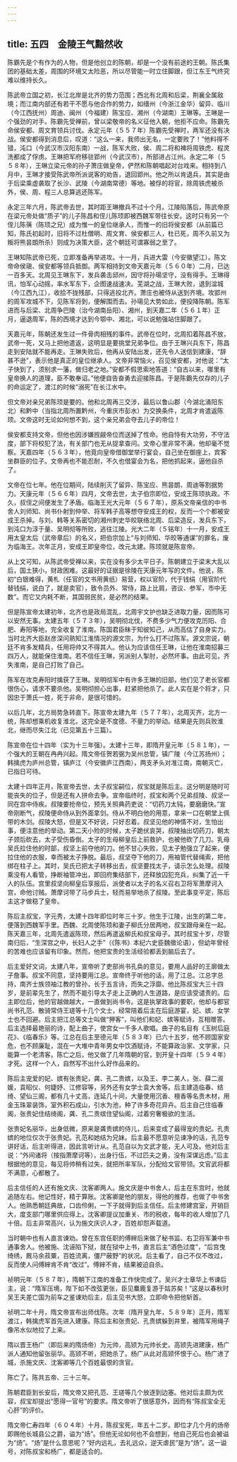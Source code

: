 ```yaml
---
---
---
```

title: 五四　金陵王气黯然收
---



陈霸先是个有作为的人物，但是他创立的陈朝，却是一个没有前途的王朝。陈氏集团的基础太差，周围的环境又太险恶，所以尽管能一时立住脚跟，但江东王气终究难以维持长久。

陈武帝立国之初，长江北岸是北齐的势力范围；西北有北周和后梁，荆襄全属敌境；而江南内部还有若干不愿与他合作的势力，如缙州（今浙江金华）留异、临川（今江西抚州）周迪、闽州（今福建）陈宝应、湘州（今湖南）王琳等。王琳是一个强劲的对手。陈霸先受禅前，曾以梁敬帝的名义征他入朝，他拒不应命。陈霸先命侯安都、周文育领兵讨伐。永定元年（５５７年）陈霸先受禅时，两军还没有决战。侯安都得到消息后，叹道：“这么一来，我师出无名，一定要败了！”他料得不错，沌口（今武汉市汉阳东南）一战，陈军大败，侯、周二将和裨将周铁虎、程灵洗都成了俘虏。王琳把军府移驻郢州（今武汉市），所部进占江州。永定二年（５５８年），王琳立梁元帝的孙子萧庄做皇帝，俨然和陈朝唱起对台戏来。相持到八月中，王琳才接受陈武帝所派说客的劝告，退回郢州。他之所以肯退兵，其实是由于后梁乘虚袭取了长沙、武陵（今湖南常德）等地。被俘的将官，除周铁虎被杀外，侯、周、程三人总算逃还陈军。

永定三年六月，陈武帝去世，其时距王琳撤兵不过十个月。江陵陷落后，陈武帝原在梁元帝处做“质子”的儿子陈昌和侄儿陈顼即被西魏军带往长安。这时只有另一个侄儿陈蒨（陈顼之兄）成为惟一的皇位继承人，而惟一的旧将侯安都（从前篇已知，陈氏初起时，旧将不过杜僧明、周文育、侯安都三人，杜已死，周不久前又为叛将熊昙朗所杀）则成为决策大臣，这个朝廷可谓寡弱之至了。

王琳知陈武帝已死，立即准备再举进攻。十一月，兵进大雷（今安徽望江）。陈文帝命侯瑱、侯安都等领兵抵御。两军相持到文帝天嘉元年（５６０年）二月，已达一百多天。北周见王琳东下，发兵袭击邱州，因守将孙瑒坚守，没有得手。王琳得讯，怕军心动摇，率水军东下，企图速战速决。芜湖之战，王琳大败，退到湓城（今江西九江），收拾不拢残部，只得逃投北齐。萧庄也被侍从送到齐境。攻郢州的周军攻城不下，见陈军将到，便解围而去。孙瑒见大势如此，便投降陈朝。陈军进而与后梁、北周争巴陵（治今湖南岳阳）、湘州，到天嘉二年（５６１年）正月，逼退周军，陈的西境才达到今鄂中、湘北，可以说勉强站住脚跟了。

天嘉元年，陈朝还发生过一件骨肉相残的事件。武帝在位时，北周扣着陈昌不放，武帝一死，又马上把他遣返，这明显是要挑堂兄弟争位。由于王琳兴兵东下，陈昌走到安陆就不能再走。王琳失败后，他再从安陆出发，还先令人送信到建康，“辞甚不逊”，表示他是真正的皇位继承人。文帝非常恼火，召见侯安都，对他说：“太子快到了，须别求一藩，做归老之地。”安都不假思索地答道：“自古以来，哪里有皇帝换人的道理，臣不敢奉诏。”他便自告奋勇去迎接陈昌。于是陈霸先仅存的儿子的命运定了，渡江的时候“溺死”在长江水中。

但文帝对亲兄弟陈顼是要的。他和北周再三交涉，最后以鲁山郡（今湖北涌阳东北）和黔中（当指北周所置黔州，今重庆市彭水）为交换条件，北周才肯遣返陈顼。文帝这时无论如何想不到，这个亲兄弟会夺去儿子的帝位！

侯安都支持文帝，但他也因涉嫌觊觎帝位而送掉了性命。他自恃有大功劳，不守法度，部下将校犯了法，有关部门也无从捉拿查问。文帝心里非常不满，他却毫不觉察。天嘉四年（５６３年），他竟向皇帝借御堂举行宴会，自己坐在御座上，宾客坐群臣的位子。文帝再也不能忍耐，不久也借宴会为名，把他抓起来，逼他自杀了。

文帝在位七年。他在位期间，陆续削灭了留异、陈宝应、熊昙朗、周迪等割据势力。天康元年（５６６年）四月，文帝去世，太子伯宗即位，安成王陈顼执政。不久，叔侄之间便发生了矛盾。临海王光大元年（５６７年），原系文帝亲信的中书舍人刘师知、尚书仆射到仲举、将军韩子高等想夺安成王的权，反而一个个都被安成王杀掉。与刘、韩等关系密切的湘州刺史华皎联络北周、后梁造反，发兵东下，到沌口为淳于量、吴明彻等所败，逃往江陵。光大二年（５铭年）十一月，安成王用太皇太后（武帝章后）的名义，把伯宗加上“与刘师知、华皎等通谋”的罪名，废为临海王。次年正月，安成王即皇帝位，改元太建。陈顼就是陈宣帝。

从上文可知，从陈武帝受禅以来，实在没有多少太平日子。陈朝建立于梁末大乱以后，国土狭小，财政困难。这最好的证据是徐陵在天康元年写的文件。他说，陈初“白银难得，黄札（任官的文书用黄纸）易营，权以官阶，代于钱绢（用官阶代替钱绢，说白了，就是卖官），致令员外、常侍，路上比肩，咨议、参军，市中无数”。而它又内耗不断，其国弱民贫，是必然的结果。

但是陈宣帝太建初年，北齐也是政局混乱，北周宇文护也缺乏进取力量，因而陈可以安然无事。太建五年（５７３年），吴明彻北伐，不费多少气力便攻克历阳、合肥、寿阳等地，完全收复了淮南。陈国君臣昧于知彼知己，从而高估了自身实力。当时北齐大臣赵彦深问熟知江淮情况的源文宗，为什么打不过陈军。源文宗说，朝廷不肯多发精兵，任用将帅又不得其人。他认为应该信任王琳，让他在淮南招募三四万人，就能保住淮南。若不信任王琳，另派别人掣肘，必然坏事。由此可见，齐失淮南，是自己打败了自己。

陈军在攻克寿阳时擒获了王琳。吴明彻军中有许多王琳的旧部，他们见了老长官都很伤心，请求不要杀他。吴明彻担心出事，赶紧把他杀了。此人实在是个将才，只因忠于萧氏一姓，死于非命，是很可惜的。

以后几年，北方局势急转直下。陈宣帝太建九年（５７７年），北周灭齐，北方一统，陈却想乘机收复淮北，这完全是不度德、不量力的举动。结果是先则兵败淮北，继而尽失江北（已见第五十三篇）。

陈宣帝在位十四年（实为十三年强）。太建十三年，即隋开皇元年（５８１年），一个强大的王朝在冉冉兴起。隋文帝任贺若弼为吴州总管，镇广陵（今江苏扬州）；韩擒虎为庐州总管，镇庐江（今安徽庐江西南），两支矛头对准江南，南朝灭亡，已指日可待。

太建十四年正月，陈宣帝去世，太子叔宝嗣位，叔宝就是陈后主。这分明是随时可能丧失的位子，但是还有人拼命去争。宣帝临终时，叔宝和两个兄弟叔陵、叔坚一同在宫中侍疾。叔陵要抢帝位，预先关照典药吏说：“切药刀太钝，要磨磨快。”宣帝刚断气，叔陵便命侍从到外面拿剑。侍从不明白他的用意，拿来一口在朝堂上佩带的木剑。叔陵大怒，但是又不好说，只好忍着。叔坚见他的神情不对，生怕出事，便注意他的举动。第二天小殓的时候，太子跪伏哀哭，叔陵抽出切药刀，朝太子颈后砍去，太子受伤昏倒。太子的生母柳皇后上前救护，也被他砍了几刀。乳母吴氏拉住他的时部，叔坚上前夺他的刀。他不甘心失败，见太子勉强立了起来，便拉住他的衣服，幸而被太子挣脱。最后，叔坚夺下他的刀，用袖管代替绳索，把他绑在柱子上。其时，吴氏已把太子转移出去，叔坚要找太子，请示怎么处理。叔陵乘没有人看管，挣断袖管冲出，即回府集结部下，还释放囚犯充兵，纠集了近一千人的队伍。宫里叔坚向柳皇后享报后，派使者以太子的名义召右卫将军萧摩诃入宫，命他讨贼。萧摩诃带了马步兵士，轻而易举地杀了叔陵。至此事变平定，陈后主这才做稳了皇帝。

陈后主叔宝，字元秀，太建十四年即位时年三十岁。他生于江陵，出生的第二年，便落到西魏军手里。西魏、北周使陈顼和妻子柳氏分居两地，叔宝跟母亲在一起。陈天嘉三年，北周先遣返陈顼，然后再遣返柳氏和叔宝母子。其时叔宝十岁，尽管南归后，“生深宫之中，长妇人之手”（《陈书》本纪六史臣魏徵论语），但幼年曾经的苦难也应该留有印象。然而，他把宝贵的生活经验都丢到脑后去了。

后主爱好文词，太建八年，宣帝听了吏部尚书孔奂的意见，要用人品好的王廓做太子詹事。叔宝不同意，坚持要用江总。宣帝终于听他的话，用了江总。江总字总持，南齐士族领袖江教的曾孙，长于五言诗，而失之浮靡。他比陈叔宝大三十四岁，是前辈先生了，然而不能引导太子走上正确的人生道路，是应该受谴责的。后主即位后，他的官越做越大，一直做到尚书令。这是执掌政事的要职，他却与都官尚书孔范、散骑常侍王瑳等十几个文士，经常陪着后主在后庭游宴，妃、嫔、女学士也不回避。后主把江总等文士叫做“狎客”，叫他们和妃、嫔等赋诗，互相赠答。后主选择最艳丽的诗，配上曲子，使宫女一千多人歌唱。曲子的名目有《玉树后庭花》、《临春乐》等。江总在后主至德元年（５８３年）已六十五岁，他不顾国家安危，也不顾廉耻，混在一大堆中青年男女中饮酒赋诗，不能算政治家、文学家，只能算一个老清客。陈亡之后，他又做了几年隋朝的官，到开皇十四年（５９４年）才死。这样一个人，自然写不出什么好作品来的。

陈后主宠爱的妃、嫔有张贵妃，龚、孔二贵嫔，以及王、李二美人，张、薛二淑媛，袁昭仪、何婕妤、江修容等，另外还有女学士袁大舍等。后主建造临春、结绮、望仙三阁，都有几十丈高，连延几十间，大量使用沉香、檀香等名贵木材，用金玉珠翠装饰，室外积石成山，引水为池，种了许多奇花异卉。后主自己住临春阁，张贵妃住结绮阁，龚、孔二贵缤住望仙阁，过着穷奢极欲的生活。

张贵妃名丽华，出身低微，原来是龚贵嫔的侍儿，后来变成了最得宠的贵妃。孔贵嫔的地位仅次于张贵妃。孔范和她结为兄妹。后主最不愿意听见谏净的话，孔范专讲好话，后主听得进，因此言听计从。孔范自以为文武才能，无人可及。他对后主说：“外间诸将（按指萧摩诃等），出身行伍，不过匹夫之勇，没有深谋远虑。”后主根据他的意见，每见将帅稍有过失，就把所率军队，分配给文官带领。文官武将都不满意，心都散了。

后主信任的人还有施文庆、沈客卿两人。施文庆是中书舍人，后主在东宫时，他就追随左右。他记性好，精于算账。沈客卿是他的朋友，得他的推荐，也做了中书舍人。他熟悉朝廷典故，口齿伶俐，一下子就得到后主信任。后主修建宫室，开销巨大，度支部门哪里供应得上。沈客卿提议加重关、市的税收，每年的收人增加了几十倍。后主非常高兴，认为施文庆识人才，百姓却怨声载道。

当时朝中也有人直言谏劝。曾在东宫任职的傅縡后来做了秘书监、右卫将军兼中书通事舍人。他被施、沈诬陷下狱，就在狱中上书，直言后主“酒色过度”，“后宫曳绮绣，厩马余菽粟，百姓流离，僵尸蔽野”的状况。后主看了，自己不仅不改过，反而使人问傅縡肯不肯“改过”。傅縡不肯，结果被迫自杀。

祯明元年（５８７年），隋朝下江南的准备工作快完成了。吴兴才士章华上书谏后主，说：“隋军压境，陛下如不改弦更张，臣见麋鹿复游于姑苏矣！”这是以春秋时吴王夫差亡国为前车之鉴谏劝后主，后主见书大怒，立即命令把他斩首。

祯明二年十月，隋文帝宣布出师伐陈。次年（隋开皇九年，５８９年）正月，隋军渡江，韩擒虎军首先进入建康。陈后主和张贵妃、孔贵嫔躲到井里，被隋军用绳子像吊水似地拉了上来。

隋以晋王杨广（即后来的隋炀帝）为元帅，高颎为元帅长史。高颎先进建康，杨广派人通知他留张丽华。高颎不听，把她杀了。杨广从此对高颎怀恨于心。杨广进了城，杀施文庆、沈客卿等几个百姓最恨的贪官。

陈亡了。陈共五帝、三十三年。

陈朝君臣到长安后，隋文帝又把孔范、王瑳等几个放逐到边塞。他对后主颇为优容，叔宝却提出“愿得一官号”的要求。隋文帝听了很感意外，因而有“陈叔宝全无心肝”的评价。

隋文帝仁寿四年（６０４年）十月，陈叔宝死，年五十二岁。即位才几个月的炀帝即赐他长城县公之爵，谥为“炀”。但他无论如何也不会想到，他自己死后也会被谥为“炀”。“炀”是什么意思呢？“好内远礼，去礼远众，逆天虐民”是为“炀”。这一谥号，对陈叔宝和杨广，都是适合的。
